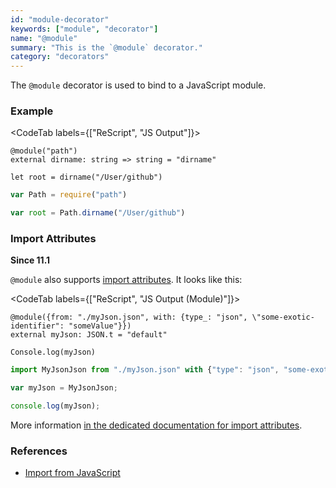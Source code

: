 ```yaml
---
id: "module-decorator"
keywords: ["module", "decorator"]
name: "@module"
summary: "This is the `@module` decorator."
category: "decorators"
---
```


The `@module` decorator is used to bind to a JavaScript module.

### Example

<CodeTab labels={["ReScript", "JS Output"]}>

```res
@module("path")
external dirname: string => string = "dirname"

let root = dirname("/User/github")
```

```js
var Path = require("path")

var root = Path.dirname("/User/github")
```

</CodeTab>

### Import Attributes

**Since 11.1**

`@module` also supports [import attributes](https://github.com/tc39/proposal-import-attributes). It looks like this:

<CodeTab labels={["ReScript", "JS Output (Module)"]}>
```rescript
@module({from: "./myJson.json", with: {type_: "json", \"some-exotic-identifier": "someValue"}})
external myJson: JSON.t = "default"

Console.log(myJson)

````

```javascript
import MyJsonJson from "./myJson.json" with {"type": "json", "some-exotic-identifier": "someValue"};

var myJson = MyJsonJson;

console.log(myJson);
````

</CodeTab>

More information [in the dedicated documentation for import attributes](/docs/manual/latest/import-from-export-to-js#use-import-attributes).

### References

- [Import from JavaScript](/docs/manual/latest/import-from-export-to-js#import-from-javascript)
